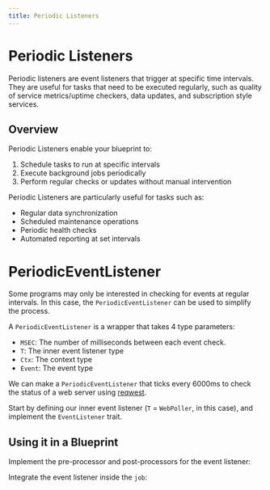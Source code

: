 ```yaml
---
title: Periodic Listeners
---
```



# Periodic Listeners

Periodic listeners are event listeners that trigger at specific time intervals. They are useful for tasks that need to be executed regularly, such as quality of service metrics/uptime checkers, data updates, and subscription style services.

## Overview

Periodic Listeners enable your blueprint to:

1. Schedule tasks to run at specific intervals
2. Execute background jobs periodically
3. Perform regular checks or updates without manual intervention

Periodic Listeners are particularly useful for tasks such as:

- Regular data synchronization
- Scheduled maintenance operations
- Periodic health checks
- Automated reporting at set intervals

# PeriodicEventListener

Some programs may only be interested in checking for events at regular intervals. In this case, the `PeriodicEventListener` can be used to simplify the process.

A `PeriodicEventListener` is a wrapper that takes 4 type parameters:

- `MSEC`: The number of milliseconds between each event check.
- `T`: The inner event listener type
- `Ctx`: The context type
- `Event`: The event type

<GithubFileReaderDisplay 
  url="https://github.com/tangle-network/gadget/blob/main/sdk/src/event_listener/periodic.rs"
  fromLine={6}
  toLine={10}
  title="PeriodicEventListener Definition"
/>

We can make a `PeriodicEventListener` that ticks every 6000ms to check the status of a web server using [reqwest](https://crates.io/crates/reqwest).

Start by defining our inner event listener (`T` = `WebPoller`, in this case), and implement the `EventListener` trait.

<GithubFileReaderDisplay 
  url="https://github.com/tangle-network/gadget/blob/main/blueprints/examples/src/periodic_web_poller.rs"
  fromLine={50}
  toLine={85}
  title="Example WebPoller `EventListener` Implementation"
/>

## Using it in a Blueprint

Implement the pre-processor and post-processors for the event listener:

<GithubFileReaderDisplay 
  url="https://github.com/tangle-network/gadget/blob/main/blueprints/examples/src/periodic_web_poller.rs"
  fromLine={31}
  toLine={48}
  title="Example WebPoller Pre-Processor and Post-Processor"
/>

Integrate the event listener inside the `job`:

<GithubFileReaderDisplay 
  url="https://github.com/tangle-network/gadget/blob/main/blueprints/examples/src/periodic_web_poller.rs"
  fromLine={14}
  toLine={29}
  title="Example Job with Periodic Web Poller Listener"
/>
